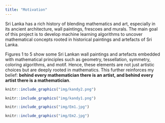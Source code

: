 ```yaml
---
title: "Motivation"
---
```


Sri Lanka has a rich history of blending mathematics and art, especially in its ancient architecture, wall paintings, frescoes and murals. The main goal of this project is to develop machine learning algorithms to uncover mathematical concepts rooted in historical paintings and artefacts of Sri Lanka.  

Figures 1 to 5 show some Sri Lankan wall paintings and artefacts embedded with mathematical principles such as geometry, tessellation, symmetry, coloring algorithms, and motif. Hence, these elements are not just artistic choices but are deeply rooted in mathematics. This further reinforces my belief: **behind every mathematician there is an artist, and behind every artist there is a mathematician**.

```r
knitr::include_graphics("img/kandy2.png")
```

```r
knitr::include_graphics("img/kandy1.png")
```

```r
knitr::include_graphics("img/Em1.jpg")
```

```r
knitr::include_graphics("img/Em2.jpg")
```
